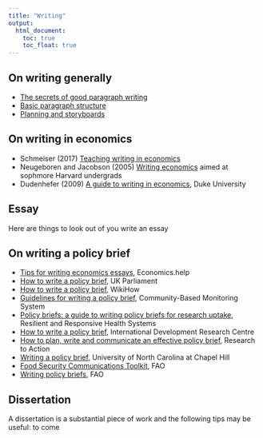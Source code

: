 ```yaml
---
title: "Writing"
output:
  html_document:
    toc: true
    toc_float: true
---
```


## On writing generally

*	[The secrets of good paragraph writing](https://www.time4writing.com/writing-resources/paragraph-writing-secrets/)  
*	[Basic paragraph structure](https://learn.lexiconic.net/para2.htm)  
*	[Planning and storyboards](https://cunyhumanitiesalliance.org/researchpaperfa17/2017/10/09/paper-sketch-storyboard-2/)  

## On writing in economics

*	Schmeiser (2017) [Teaching writing in economics](https://www.tandfonline.com/doi/pdf/10.1080/00220485.2017.1353459?needAccess=true)  
*	Neugeboren and Jacobson (2005) [Writing economics](https://writingproject.fas.harvard.edu/files/hwp/files/writingeconomics.pdf) aimed at sophmore Harvard undergrads  
*	Dudenhefer (2009) [A guide to writing in economics](http://writing.ku.edu/sites/writing.drupal.ku.edu/files/docs/Guide_Writing_Economics.pdf), Duke University  


## Essay

Here are things to look out of you write an essay

## On writing a policy brief

*	[Tips for writing economics essays](https://www.economicshelp.org/help/tips-economic-essays/), Economics.help  
*	[How to write a policy brief](https://www.parliament.uk/mps-lords-and-offices/offices/bicameral/post/about-post/writing-a-policy-brief/), UK Parliament   
*	[How to write a policy brief](https://www.wikihow.com/Write-a-Policy-Brief), WikiHow  
*	[Guidelines for writing a policy brief](https://www.pep-net.org/sites/pep-net.org/files/typo3doc/pdf/CBMS_country_proj_profiles/Philippines/CBMS_forms/Guidelines_for_Writing_a_Policy_Brief.pdf), Community-Based Monitoring System  
*	[Policy briefs: a guide to writing policy briefs for research uptake](http://blogs.lshtm.ac.uk/griphealth/files/2017/01/Policy-briefs-guide_2015.pdf), Resilient and Responsive Health Systems   
*	[How to write a policy brief](https://www.idrc.ca/sites/default/files/idrcpolicybrieftoolkit.pdf), International Development Research Centre  
*	[How to plan, write and communicate an effective policy brief](https://www.researchtoaction.org/wp-content/uploads/2014/10/PBWeekLauraFCfinal.pdf), Research to Action   
*	[Writing a policy brief](https://writingcenter.unc.edu/policy-briefs/), University of North Carolina at Chapel Hill  
*	[Food Security Communications Toolkit](http://www.fao.org/3/i2195e/i2195e00.htm), FAO  
*	[Writing policy briefs](http://www.fao.org/3/i2195e/i2195e03.pdf), FAO  


## Dissertation

A dissertation is a substantial piece of work and the following tips may be useful: to come

